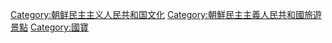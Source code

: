 {{Main|朝鲜民主主义人民共和国国宝}}{{Commons category|National Treasures of North Korea}}[[Category:朝鲜民主主义人民共和国文化|Category:朝鲜民主主义人民共和国文化]][[Category:朝鮮民主主義人民共和國旅遊景點|Category:朝鮮民主主義人民共和國旅遊景點]][[Category:國寶|Category:國寶]]